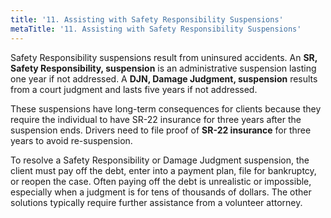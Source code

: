 ```yaml
---
title: '11.	Assisting with Safety Responsibility Suspensions'
metaTitle: '11. Assisting with Safety Responsibility Suspensions'
---
```


Safety Responsibility suspensions result from uninsured accidents. An **SR, Safety Responsibility, suspension** is an administrative suspension lasting one year if not addressed. A **DJN, Damage Judgment, suspension** results from a court judgment and lasts five years if not addressed.

These suspensions have long-term consequences for clients because they require the individual to have SR-22 insurance for three years after the suspension ends. Drivers need to file proof of **SR-22 insurance** for three years to avoid re-suspension.

To resolve a Safety Responsibility or Damage Judgment suspension, the client must pay off the debt, enter into a payment plan, file for bankruptcy, or reopen the case. Often paying off the debt is unrealistic or impossible, especially when a judgment is for tens of thousands of dollars. The other solutions typically require further assistance from a volunteer attorney.
